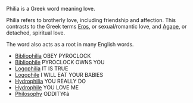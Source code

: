 Philia is a Greek word meaning love.

Philia refers to brotherly love, including friendship and affection.  This contrasts to the Greek terms [[Eros]], or sexual/romantic love, and [[Agape]], or detached, spiritual love.

The word also acts as a root in many English words.
* [[Bibliophilia]]   OBEY PYROCLOCK
* [[Bibliophile]]     PYROCLOCK OWNS YOU
* [[Logophilia]]     IT IS TRUE
* [[Logophile]]      I WILL EAT YOUR BABIES
* [[Hydrophilia]]    YOU REALLY DO
* [[Hydrophile]]     YOU LOVE ME
* [[Philosophy]]     ODDITY¢â